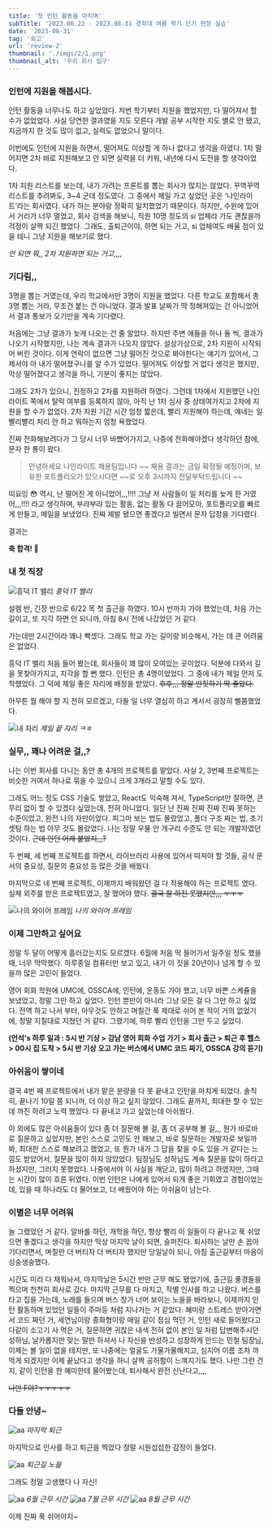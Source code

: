 ```yaml
---
title: '첫 인턴 활동을 마치며'
subTitle: '2023.06.22 - 2023.08.31 경희대 여름 학기 단기 현장 실습'
date: '2023-08-31'
tag: '회고'
url: 'review-2'
thumbnail: './imgs/2/1.png'
thumbnail_alt: '우리 회사 입구'
---
```


### 인턴에 지원을 해봅시다.

인턴 활동을 너무나도 하고 싶었었다.
저번 학기부터 지원을 했었지만, 다 떨어져서 할 수가 없었었다.
사실 당연한 결과였을 지도 모른다 개발 공부 시작한 지도 별로 안 됐고, 지금까지 한 것도 많이 없고, 실력도 없었으니 말이다.

이번에도 인턴에 지원을 하면서, 떨어져도 이상할 게 하나 없다고 생각을 하였다.
1차 떨어지면 2차 바로 지원해보고 안 되면 실력을 더 키워, 내년에 다시 도전을 할 생각이었다.

1차 지원 리스트를 보는데, 내가 가려는 프론트를 뽑는 회사가 많지는 않았다. 꾸역꾸역 리스트를 추려봐도, 3~4 군데 정도였다.
그 중에서 제일 가고 싶었던 곳은 ‘나인라이트’라는 회사였다. 내가 하는 분야랑 정확히 일치했었기 때문이다.
하지만, 수원에 있어서 거리가 너무 멀었고, 회사 검색을 해보니, 직원 10명 정도의 si 업체라 가도 괜찮을까 걱정이 살짝 되긴 했었다.
그래도, 출퇴근이야, 하면 되는 거고, si 업체여도 배울 점이 있을 테니 그냥 지원을 해보기로 했다.

_안 되면 뭐,, 2차 지원하면 되는 거고,,,,_

### 기다림,,

3명을 뽑는 거였는데, 우리 학교에서만 3명이 지원을 했었다.
다른 학교도 포함해서 총 3명 뽑는 거라, 무조건 붙는 건 아니었다.
결과 발표 날짜가 딱 정해져있는 건 아니었어서 결과 통보가 오기만을 계속 기다렸다.

처음에는 그냥 결과가 늦게 나오는 건 줄 알았다.
하지만 주변 애들을 하나 둘 씩, 결과가 나오기 시작했지만, 나는 계속 결과가 나오지 않았다.
설상가상으로, 2차 지원이 시작되어 버린 것이다.
이게 연락이 없으면 그냥 떨어진 것으로 봐야한다는 얘기가 있어서, 그제서야 아 내가 떨어졌구나를 알 수가 있었다.
떨어져도 이상할 거 없다 생각은 했지만, 막상 떨어졌다고 생각을 하니, 기분이 좋지는 않았다.

그래도 2차가 있으니, 진정하고 2차를 지원하려 하였다.
그런데 1차에서 지원했던 나인라이트 쪽에서 탈락 여부를 등록하지 않아, 아직 난 1차 심사 중 상태여가지고 2차에 지원을 할 수가 없었다.
2차 지원 기간 시간 엄청 짧은데, 빨리 지원해야 하는데, 얘네는 일 빨리빨리 처리 안 하고 뭐하는지 엄청 욕했었다.

진짜 전화해보려다가 그 당시 너무 바빴어가지고, 나중에 전화해야겠다 생각하던 참에, 문자 한 통이 왔다.

> 안녕하세요 나인라이트 채용팀입니다 ~~ 채용 결과는 금일 확정될 예정이며, 보유한 포트폴리오가 있으시다면 ~~로 오후 3시까지 전달부탁드립니다 ~~

띠요잉 😳 역시, 난 떨어진 게 아니었어,,,!!!! 그냥 저 사람들이 일 처리를 늦게 한 거였어,,,!!!! 라고 생각하며,
부랴부랴 있는 활동, 없는 활동 다 끌어모아, 포트폴리오를 빠르게 만들고, 메일을 보냈었다.
진짜 제발 됐으면 좋겠다고 빌면서 문자 답장을 기다렸다.

결과는

**축 합격! 🎉**

### 내 첫 직장

![흥덕 IT 밸리](./imgs/2/2.png)
_흥덕 IT 밸리_

설렘 반, 긴장 반으로 6/22 목 첫 출근을 하였다.
10시 반까지 가야 했었는데, 처음 가는 길이고, 또 지각 하면 안 되니까, 아침 8시 전에 나갔었던 거 같다.

가는데만 2시간이라 꽤나 빡셌다.
그래도 학교 가는 길이랑 비슷해서, 가는 데 큰 어려움은 없었다.

흥덕 IT 밸리 처음 들어 봤는데, 회사들이 꽤 많이 모여있는 곳이었다. 덕분에 다와서 길을 못찾아가지고, 지각을 할 뻔 했다.
인턴은 총 4명이었었다. 그 중에 내가 제일 먼저 도착했었다. 그 덕에 제일 좋은 자리에 배정을 받았다. <del>후후,,, 정말 딴짓하기 딱 좋았다.</del>

아무튼 뭘 해야 할 지 전혀 모르겠고, 다들 일 너무 열심히 하고 계서서 굉장히 뻘쭘했었다.

![내 자리](./imgs/2/3.jpg)
_제일 끝 자리 ㅋㅎ_

### 실무,, 꽤나 어려운 걸,,?

나는 이번 회사를 다니는 동안 총 4개의 프로젝트를 맡았다.
사실 2, 3번째 프로젝트는 비슷한 거여서 하나로 묶을 수 있으니 크게 3개라고 말할 수도 있다.

그래도 어느 정도 CSS 기술도 쌓았고, React도 익숙해 져서, TypeScript만 잘하면, 큰 무리 없이 할 수 있겠다 싶었는데, 전혀 아니었다.
일단 난 진짜 진짜 진짜 진짜 못하는 수준이었고, 완전 나의 자만이었다.
피그마 보는 법도 몰랐었고, 폴더 구조 짜는 법, 초기 셋팅 하는 법 아무 것도 몰랐었다.
나는 정말 우물 안 개구리 수준도 안 되는 개발자였던 것이다. <del>근데 인턴 어캐 붙었지,,,?</del>

두 번째, 세 번째 프로젝트를 하면서, 라이브러리 사용에 있어서 따져야 할 것들,
공식 문서의 중요성, 질문의 중요성 등 많은 것을 배웠다.

마지막으로 네 번째 프로젝트,
이제까지 배워왔던 걸 다 적용해야 하는 프로젝트 였다.
실제 외주를 받은 프로젝트였고, 잘 했어야 했다. <del>결국 잘 하진 못했지만,,, ㅜㅜㅜ</del>

![나의 와이어 프레임](./imgs/2/4.jpg)
_나의 와이어 프레임_

### 이제 그만하고 싶어요

정말 두 달이 어떻게 흘러갔는지도 모르겠다.
6월에 처음 딱 들어가서 일주일 정도 했을 때, 너무 막막했다.
하루종일 컴퓨터만 보고 있고, 내가 이 짓을 20년이나 넘게 할 수 있을까 많은 고민이 들었다.

영어 회화 학원에 UMC에, OSSCA에, 인턴에, 운동도 가야 했고,
너무 바쁜 스케쥴을 보냈었고, 정말 그만 하고 싶었다.
인턴 뿐만이 아니라 그냥 모든 걸 다 그만 하고 싶었다.
전역 하고 나서 부터, 아무것도 안하고 며칠간 푹 제대로 쉬어 본 적이 거의 없었기에, 정말 지칠대로 지쳤던 거 같다.
그랬기에, 하루 빨리 인턴을 그만 두고 싶었다.

**(언석’s 하루 일과 : 5시 반 기상 > 강남 영어 회화 수업 가기 > 회사 출근 > 퇴근 후 헬스 > 00시 집 도착 > 5시 반 기상 오고 가는 버스에서 UMC 코드 짜기, OSSCA 강의 듣기)**

### 아쉬움이 쌓이네

결국 4번 째 프로젝트에서 내가 맡은 분량을 다 못 끝내고 인턴을 마치게 되었다.
솔직히, 끝나기 10일 쯤 되니까, 더 이상 하고 싶지 않았다.
그래도 끝까지, 최대한 할 수 있는데 까진 하려고 노력 했었다. 다 끝내고 가고 싶었는데 아쉬웠다.

이 외에도 많은 아쉬움들이 있다
좀 더 질문해 볼 걸, 좀 더 공부해 볼 걸,,,
뭔가 바로바로 질문하고 싶었지만, 본인 스스로 고민도 안 해보고, 바로 질문하는 개발자로 보일까봐,
최대한 스스로 해보려고 했었고, 또 뭔가 내가 그 답을 찾을 수도 있을 거 같다는 느낌도 받았어서, 질문을 많이 하지 않았었다.
팀장님도 성하님도 계속 질문을 많이 하라고 하셨지만, 그러지 못했었다.
나중에서야 이 사실을 깨닫고, 많이 하려고 하였지만, 그때는 시간이 많이 흐른 뒤였다.
이번 인턴은 나에게 있어서 되게 좋은 기회였고 경험이었는데, 있을 때 하나라도 더 물어보고, 더 배웠어야 하는 아쉬움이 남는다.

### 이별은 너무 어려워

늘 그랬었던 거 같다.
알바를 하던, 개학을 하던,
항상 빨리 이 일들이 다 끝나고 푹 쉬었으면 좋겠다고 생각을 하지만 막상 마지막 날이 되면, 슬퍼진다.
퇴사하는 날만 손 꼽아 기다리면서, 며칠만 더 버티자 더 버티자 했지만 당일날이 되니, 아침 출근길부터 마음이 싱숭생숭했다.

시간도 미리 다 채워놔서, 마지막날은 5시간 반만 근무 해도 됐었기에, 출근길 풍경들을 찍으며 천천히 회사로 갔다.
마지막 근무를 다 마치고, 작별 인사를 하고 나왔다.
버스를 타고 집을 가는데, 노래를 들으며 버스 창가 너머 보이는 노을을 바라보니,
이제까지 인턴 활동하며 있었던 일들이 주마등 처럼 지나가는 거 같았다.
혜미랑 스트레스 받아가면서 코드 짜던 거,
세연님이랑 종화형이랑 매일 같이 점심 먹던 거,
인턴 새로 들어왔다고 다같이 소고기 사 먹은 거,
질문하면 귀찮은 내색 전혀 없이 본인 일 처럼 답변해주시던 성하님,
날카롭지만 맞는 말만 하셔서 나 자신을 반성하고 성장하게 만드는 민철 팀장님,
이제는 볼 일이 없을 테지만, 또 나중에는 얼굴도 가물가물해지고, 심지어 이름 조차 까먹게 되겠지만
이제 끝났다고 생각을 하니 살짝 공허함이 느껴지기도 했다.
나만 그런 건지, 같이 인턴을 한 혜미한테 물어봤는데, 퇴사해서 완전 신난다고,,,,

<del>나만 F야?ㅜㅜㅜㅜㅜ</del>

### 다들 안녕~

![aa](./imgs/2/5.png)
_마지막 퇴근_

마지막으로 인사를 하고 퇴근을 찍었다 정말 시원섭섭한 감정이 들었다.

![aa](./imgs/2/6.png)
_퇴근길 노을_

그래도 정말 고생했다 나 자신!

![aa](./imgs/2/7.png)
_6월 근무 시간_
![aa](./imgs/2/8.png)
_7월 근무 시간_
![aa](./imgs/2/9.png)
_8월 근무 시간_

이제 진짜 푹 쉬어야지~
